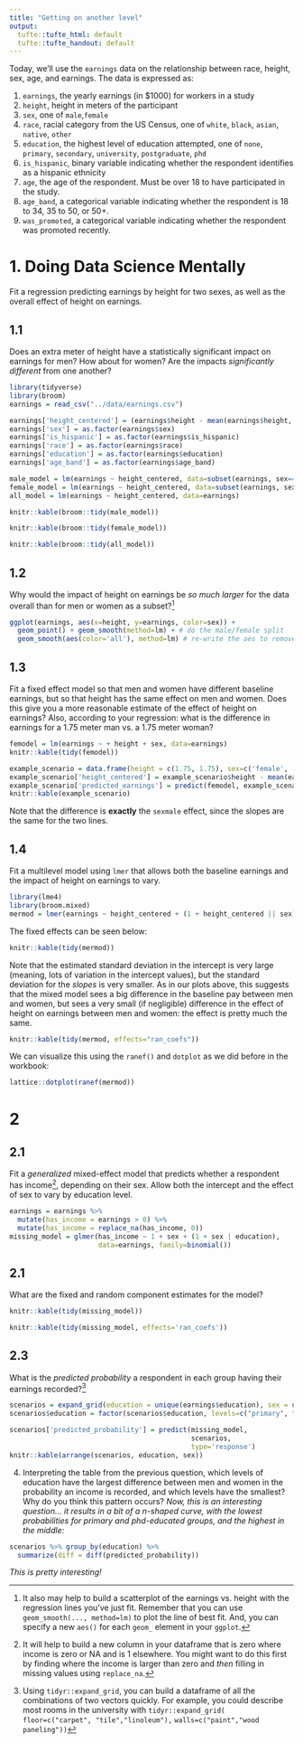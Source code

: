 ```yaml
---
title: "Getting on another level"
output:
  tufte::tufte_html: default
  tufte::tufte_handout: default
---
```


Today, we'll use the `earnings` data on the relationship between race, height, sex, age, and earnings. The data is expressed as:

1. `earnings`, the yearly earnings (in $1000) for workers in a study
2. `height`, height in meters of the participant 
3. `sex`, one of `male`,`female`
4. `race`, racial category from the US Census, one of `white`, `black`, `asian`, `native`, `other`
5. `education`, the highest level of education attempted, one of `none`, `primary`, `secondary`, `university`, `postgraduate`, `phd`
6. `is_hispanic`, binary variable indicating whether the respondent identifies as a hispanic ethnicity
7. `age`, the age of the respondent. Must be over 18 to have participated in the study. 
8. `age_band`, a categorical variable indicating whether the respondent is 18 to 34, 35 to 50, or 50+. 
9. `was_promoted`, a categorical variable indicating whether the respondent was promoted recently. 

# 1. Doing Data Science Mentally

Fit a regression predicting earnings by height for two sexes, as well as the overall effect of height on earnings.

## 1.1 
Does an extra meter of height have a statistically significant impact on earnings for men? How about for women? Are the impacts *significantly different* from one another?
```r
library(tidyverse)
library(broom)
earnings = read_csv("../data/earnings.csv")

earnings['height_centered'] = (earnings$height - mean(earnings$height, na.rm=T))
earnings['sex'] = as.factor(earnings$sex)
earnings['is_hispanic'] = as.factor(earnings$is_hispanic)
earnings['race'] = as.factor(earnings$race)
earnings['education'] = as.factor(earnings$education)
earnings['age_band'] = as.factor(earnings$age_band)

male_model = lm(earnings ~ height_centered, data=subset(earnings, sex=="male"))
female_model = lm(earnings ~ height_centered, data=subset(earnings, sex=="female"))
all_model = lm(earnings ~ height_centered, data=earnings)
```
```r
knitr::kable(broom::tidy(male_model))
```
```r
knitr::kable(broom::tidy(female_model))
```
```r
knitr::kable(broom::tidy(all_model))
```

## 1.2

Why would the impact of height on earnings be  *so much larger* for the data overall than for men or women as a subset?[^hint-scatter]

```r
ggplot(earnings, aes(x=height, y=earnings, color=sex)) + 
  geom_point() + geom_smooth(method=lm) + # do the male/female split
  geom_smooth(aes(color='all'), method=lm) # re-write the aes to remove groups
```

## 1.3 
Fit a fixed effect model so that men and women have different baseline earnings, but so that height has the same effect on men and women. Does this give you a more reasonable estimate of the effect of height on earnings? Also, according to your regression: what is the difference in earnings for a 1.75 meter man vs. a 1.75 meter woman? 
```r
femodel = lm(earnings ~ + height + sex, data=earnings)
knitr::kable(tidy(femodel))
```
```r
example_scenario = data.frame(height = c(1.75, 1.75), sex=c('female', 'male'))
example_scenario['height_centered'] = example_scenario$height - mean(earnings$height, na.rm=T)
example_scenario['predicted_earnings'] = predict(femodel, example_scenario)
knitr::kable(example_scenario)
```

Note that the difference is **exactly** the `sexmale` effect, since the slopes are the same for the two lines. 

## 1.4
Fit a multilevel model using `lmer` that allows both the baseline earnings and the impact of height on earnings to vary. 

```r
library(lme4)
library(broom.mixed)
mermod = lmer(earnings ~ height_centered + (1 + height_centered || sex), data=earnings)
```
The fixed effects can be seen below:
```r
knitr::kable(tidy(mermod))
```

Note that the estimated standard deviation in the intercept is very large (meaning, lots of variation in the intercept values), but the standard deviation for the *slopes* is very smaller. As in our plots above, this suggests that the mixed model sees a big difference in the baseline pay between men and women, but sees a very small (if negligible) difference in the effect of height on earnings between men and women: the effect is pretty much the same. 
```r
knitr::kable(tidy(mermod, effects="ran_coefs"))
```

We can visualize this using the `ranef()` and `dotplot` as we did before in the workbook:
```r
lattice::dotplot(ranef(mermod))
```

# 2

## 2.1
Fit a *generalized* mixed-effect model that predicts whether a respondent has income[^hint-hasincome], depending on their sex. Allow both the intercept and the effect of sex to vary by education level. 
```r
earnings = earnings %>% 
  mutate(has_income = earnings > 0) %>%
  mutate(has_income = replace_na(has_income, 0))
missing_model = glmer(has_income ~ 1 + sex + (1 + sex | education), 
                      data=earnings, family=binomial())
```

## 2.1
What are the fixed and random component estimates for the model? 
```r
knitr::kable(tidy(missing_model))
```

```r
knitr::kable(tidy(missing_model, effects='ran_coefs'))
```

## 2.3 
What is the *predicted probability* a respondent in each group having their earnings recorded?[^hint-expandgrid] 
```r
scenarios = expand_grid(education = unique(earnings$education), sex = unique(earnings$sex))
scenarios$education = factor(scenarios$education, levels=c("primary", "secondary", "university", "postgraduate", "phd"))

scenarios['predicted_probability'] = predict(missing_model, 
                                             scenarios, 
                                             type='response') 
knitr::kable(arrange(scenarios, education, sex))
```
4. Interpreting the table from the previous question, which levels of education have the largest difference between men and women in the probability an income is recorded, and which levels have the smallest? Why do you think this pattern occurs? 
*Now, this is an interesting question... it results in a bit of a n-shaped curve, with the lowest probabilities for primary and phd-educated groups, and the highest in the middle:*
```r
scenarios %>% group_by(education) %>% 
  summarize(diff = diff(predicted_probability))
```
*This is pretty interesting!*

[^hint-scatter]: It also may help to build a scatterplot of the earnings vs. height with the regression lines you've just fit. Remember that you can use `geom_smooth(..., method=lm)` to plot the line of best fit. And, you can specify a new `aes()` for each `geom_` element in your `ggplot`. 
[^hint-hasincome]: It will help to build a new column in your dataframe that is zero where income is zero or NA and is 1 elsewhere. You might want to do this first by finding where the income is larger than zero and *then* filling in missing values using `replace_na`. 
[^hint-expandgrid]: Using `tidyr::expand_grid`, you can build a dataframe of all the combinations of two vectors quickly. For example, you could describe most rooms in the university with `tidyr::expand_grid(`
`floor=c("carpet", "tile","linoleum"),`
`walls=c("paint","wood paneling"))`